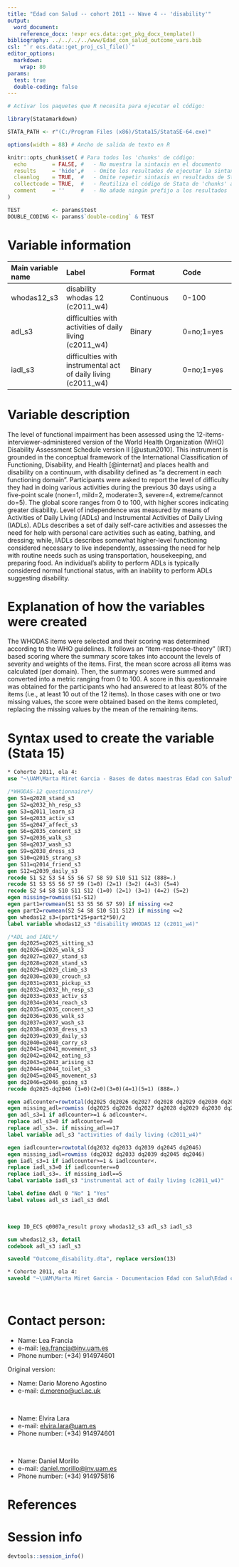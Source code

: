 ```yaml
---
title: "Edad con Salud -- cohort 2011 -- Wave 4 -- 'disability'"
output:
  word_document:
    reference_docx: !expr ecs.data::get_pkg_docx_template()
bibliography: ../../../../www/Edad_con_salud_outcome_vars.bib 
csl: "`r ecs.data::get_proj_csl_file()`"
editor_options:
  markdown:
    wrap: 80
params:
  test: true
  double-coding: false
---
```


```r
# Activar los paquetes que R necesita para ejecutar el código:

library(Statamarkdown)

STATA_PATH <- r"(C:/Program Files (x86)/Stata15/StataSE-64.exe)"

options(width = 88) # Ancho de salida de texto en R

knitr::opts_chunk$set( # Para todos los 'chunks' de código:
  echo        = FALSE, #   - No muestra la sintaxis en el documento
  results     = 'hide',#   - Omite los resultados de ejecutar la sintaxis
  cleanlog    = TRUE,  #   - Omite repetir sintaxis en resultados de Stata
  collectcode = TRUE,  #   - Reutiliza el código de Stata de 'chunks' anteriores
  comment     = ''     #   - No añade ningún prefijo a los resultados
)

TEST          <- params$test
DOUBLE_CODING <- params$`double-coding` & TEST
```

# Variable information

| **Main variable name** | **Label**                                                     | **Format** | **Code**   |
|:------------------|:----------------------|:------------------|:------------------|
| whodas12_s3            | disability whodas 12 (c2011_w4)                               | Continuous | 0-100      |
| adl_s3                 | difficulties with activities of daily living (c2011_w4)       | Binary     | 0=no;1=yes |
| iadl_s3                | difficulties with instrumental act of daily living (c2011_w4) | Binary     | 0=no;1=yes |

# Variable description

The level of functional impairment has been assessed using the
12-items-interviewer-administered version of the World Health Organization (WHO)
Disability Assessment Schedule version II [@ustun2010]. This instrument is
grounded in the conceptual framework of the International Classification of
Functioning, Disability, and Health [@internat] and places health and disability
on a continuum, with disability defined as "a decrement in each functioning
domain". Participants were asked to report the level of difficulty they had in
doing various activities during the previous 30 days using a five-point scale
(none=1, mild=2, moderate=3, severe=4, extreme/cannot do=5). The global score
ranges from 0 to 100, with higher scores indicating greater disability. Level of
independence was measured by means of Activities of Daily Living (ADLs) and
Instrumental Activities of Daily Living (IADLs). ADLs describes a set of daily
self-care activities and assesses the need for help with personal care
activities such as eating, bathing, and dressing; while, IADLs describes
somewhat higher-level functioning considered necessary to live independently,
assessing the need for help with routine needs such as using transportation,
housekeeping, and preparing food. An individual's ability to perform ADLs is
typically considered normal functional status, with an inability to perform ADLs
suggesting disability.

# Explanation of how the variables were created

The WHODAS items were selected and their scoring was determined according to the
WHO guidelines. It follows an "item-response-theory" (IRT) based scoring where
the summary score takes into account the levels of severity and weights of the
items. First, the mean score across all items was calculated (per domain). Then,
the summary scores were summed and converted into a metric ranging from 0 to
100. A score in this questionnaire was obtained for the participants who had
answered to at least 80% of the items (i.e., at least 10 out of the 12 items).
In those cases with one or two missing values, the score were obtained based on
the items completed, replacing the missing values by the mean of the remaining
items.

# Syntax used to create the variable (Stata 15)

```stata
* Cohorte 2011, ola 4:
use "~\UAM\Marta Miret Garcia - Bases de datos maestras Edad con Salud\Ola_4\Cohorte 2011\rawdata_c2011w4.dta"
```

```stata

/*WHODAS-12 questionnaire*/
gen S1=q2028_stand_s3
gen S2=q2032_hh_resp_s3
gen S3=q2011_learn_s3
gen S4=q2033_activ_s3
gen S5=q2047_affect_s3
gen S6=q2035_concent_s3
gen S7=q2036_walk_s3
gen S8=q2037_wash_s3
gen S9=q2038_dress_s3
gen S10=q2015_strang_s3
gen S11=q2014_friend_s3
gen S12=q2039_daily_s3
recode S1 S2 S3 S4 S5 S6 S7 S8 S9 S10 S11 S12 (888=.)
recode S1 S3 S5 S6 S7 S9 (1=0) (2=1) (3=2) (4=3) (5=4)
recode S2 S4 S8 S10 S11 S12 (1=0) (2=1) (3=1) (4=2) (5=2)
egen missing=rowmiss(S1-S12)
egen part1=rowmean(S1 S3 S5 S6 S7 S9) if missing <=2
egen part2=rowmean(S2 S4 S8 S10 S11 S12) if missing <=2
gen whodas12_s3=(part1*25+part2*50)/2
label variable whodas12_s3 "disability WHODAS 12 (c2011_w4)"

/*ADL and IADL*/
gen dq2025=q2025_sitting_s3
gen dq2026=q2026_walk_s3
gen dq2027=q2027_stand_s3
gen dq2028=q2028_stand_s3
gen dq2029=q2029_climb_s3
gen dq2030=q2030_crouch_s3
gen dq2031=q2031_pickup_s3
gen dq2032=q2032_hh_resp_s3
gen dq2033=q2033_activ_s3
gen dq2034=q2034_reach_s3
gen dq2035=q2035_concent_s3
gen dq2036=q2036_walk_s3
gen dq2037=q2037_wash_s3
gen dq2038=q2038_dress_s3
gen dq2039=q2039_daily_s3
gen dq2040=q2040_carry_s3
gen dq2041=q2041_movement_s3
gen dq2042=q2042_eating_s3
gen dq2043=q2043_arising_s3
gen dq2044=q2044_toilet_s3
gen dq2045=q2045_movement_s3
gen dq2046=q2046_going_s3
recode dq2025-dq2046 (1=0)(2=0)(3=0)(4=1)(5=1) (888=.)

egen adlcounter=rowtotal(dq2025 dq2026 dq2027 dq2028 dq2029 dq2030 dq2031 dq2034 dq2035 dq2036 dq2037 dq2038 dq2040 dq2041 dq2042 dq2043 dq2044)
egen missing_adl=rowmiss (dq2025 dq2026 dq2027 dq2028 dq2029 dq2030 dq2031 dq2034 dq2035 dq2036 dq2037 dq2038 dq2040 dq2041 dq2042 dq2043 dq2044)
gen adl_s3=1 if adlcounter>=1 & adlcounter<.
replace adl_s3=0 if adlcounter==0
replace adl_s3=. if missing_adl==17
label variable adl_s3 "activities of daily living (c2011_w4)"

egen iadlcounter=rowtotal(dq2032 dq2033 dq2039 dq2045 dq2046)
egen missing_iadl=rowmiss (dq2032 dq2033 dq2039 dq2045 dq2046)
gen iadl_s3=1 if iadlcounter>=1 & iadlcounter<.
replace iadl_s3=0 if iadlcounter==0
replace iadl_s3=. if missing_iadl==5
label variable iadl_s3 "instrumental act of daily living (c2011_w4)"

label define dAdl 0 "No" 1 "Yes"
label values adl_s3 iadl_s3 dAdl
```

<br>

```stata
keep ID_ECS q0007a_result proxy whodas12_s3 adl_s3 iadl_s3

sum whodas12_s3, detail
codebook adl_s3 iadl_s3
```

```stata
saveold "Outcome_disability.dta", replace version(13)
```

```stata
* Cohorte 2011, ola 4:
saveold "~\UAM\Marta Miret Garcia - Documentacion Edad con Salud\Edad con salud - Ola 4\Outcomes\Cohorte 2011\Outcome datasets\Outcome_disability.dta", replace version(13)
```

<br>

# Contact person:

-   Name: Lea Francia
-   e-mail: [lea.francia\@inv.uam.es](mailto:lea.francia@inv.uam.es){.email}
-   Phone number: (+34) 914974601

Original version:

-   Name: Dario Moreno Agostino
-   e-mail: [d.moreno\@ucl.ac.uk](mailto:d.moreno@ucl.ac.uk){.email}

<br>

-   Name: Elvira Lara
-   e-mail: [elvira.lara\@uam.es](mailto:elvira.lara@uam.es){.email}
-   Phone number: (+34) 914974601

<br>

-   Name: Daniel Morillo
-   e-mail:
    [daniel.morillo\@inv.uam.es](mailto:daniel.morillo@inv.uam.es){.email}
-   Phone number: (+34) 914975816

# References

::: {#refs}
:::

\newpage

# Session info

```r
devtools::session_info()
```

